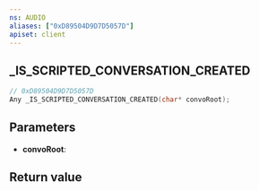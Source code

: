 ```yaml
---
ns: AUDIO
aliases: ["0xD89504D9D7D5057D"]
apiset: client
---
```

## _IS_SCRIPTED_CONVERSATION_CREATED

```c
// 0xD89504D9D7D5057D
Any _IS_SCRIPTED_CONVERSATION_CREATED(char* convoRoot);
```


## Parameters
* **convoRoot**:

## Return value